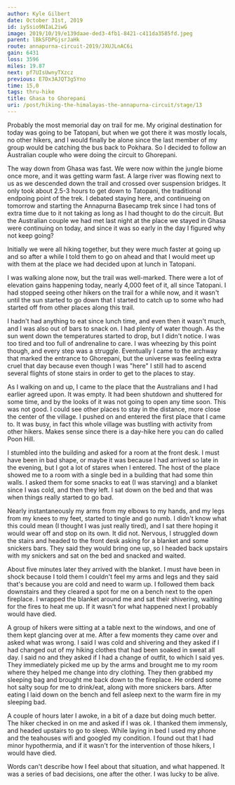 ```yaml
---
author: Kyle Gilbert
date: October 31st, 2019
id: iySsio9NIaL2iwG
image: 2019/10/19/e139daae-ded3-4fb1-8421-c411da3585fd.jpeg
parent: lBkSFDPGjsrJaHk
route: annapurna-circuit-2019/JXUJLnAC6i
gain: 6431
loss: 3596
miles: 19.87
next: pf7UIsUwnyTXzcz
previous: E7Dx3AJQT3g5Yno
time: 15,0
tags: thru-hike
title: Ghasa to Ghorepani
uri: /post/hiking-the-himalayas-the-annapurna-circuit/stage/13
---
```


<Stats />

<Route />

Probably the most memorial day on trail for me. My original destination for
today was going to be Tatopani, but when we got there it was mostly locals, no
other hikers, and I would finally be alone since the last member of my group
would be catching the bus back to Pokhara. So I decided to follow an Australian
couple who were doing the circuit to Ghorepani.

The way down from Ghasa was fast. We were now within the jungle biome once more,
and it was getting warm fast. A large river was flowing next to us as
we descended down the trail and crossed over suspension bridges. It only took
about 2.5-3 hours to get down to Tatopani, the traditional endpoing point of
the trek. I debated staying here, and continueing on tomorrow and starting the
Annapurna Basecamp trek since I had tons of extra time due to it not taking
as long as I had thought to do the circuit. But the Australian couple we had met
last night at the place we stayed in Ghasa were continuing on today, and since
it was so early in the day I figured why not keep going?

Initially we were all hiking together, but they were much faster at going up
and so after a while I told them to go on ahead and that I would meet up with
them at the place we had decided upon at lunch in Tatopani.

I was walking alone now, but the trail was well-marked. There were a lot of
elevation gains happening today, nearly 4,000 feet of it, all since Tatopani.
I had stopped seeing other hikers on the trail for a while now, and it wasn't
until the sun started to go down that I started to catch up to some who had
started off from other places along this trail.

I hadn't had anything to eat since lunch time, and even then it wasn't much,
and I was also out of bars to snack on. I had plenty of water though. As the sun
went down the temperatures started to drop, but I didn't notice. I was too tired
and too full of andrenaline to care. I was wheezing by this point though, and
every step was a struggle. Eventually I came to the archway that marked the
entrance to Ghorepani, but the universe was feeling extra cruel that day because
even though I was "here" I still had to ascend several flights of stone stairs
in order to get to the places to stay.

As I walking on and up, I came to the place that the Australians and I had earlier
agreed upon. It was empty. It had been shutdown and shuttered for some time, and
by the looks of it was not going to open any time soon. This was not good. I could
see other places to stay in the distance, more close the center of the village.
I pushed on and entered the first place that I came to. It was busy, in fact
this whole village was bustling with activity from other hikers. Makes sense
since there is a day-hike here you can do called Poon Hill.

I stumbled into the building and asked for a room at the front desk. I must have
been in bad shape, or maybe it was because I had arrived so late in the evening,
but I got a lot of stares when I entered. The host of the place showed me to a
room with a single bed in a building that had some thin walls. I asked them for
some snacks to eat (I was starving) and a blanket since I was cold, and then
they left. I sat down on the bed and that was when things really started to go
bad.

Nearly instantaneously my arms from my elbows to my hands, and my legs from my
knees to my feet, started to tingle and go numb. I didn't know what this could
mean (I thought I was just really tired), and I sat there hoping it would wear
off and stop on its own. It did not. Nervous, I struggled down the stairs and
headed to the front desk asking for a blanket and some snickers bars. They said
they would bring one up, so I headed back upstairs with my snickers and sat
on the bed and snacked and waited.

About five minutes later they arrived with the blanket. I must have been in
shock because I told them I couldn't feel my arms and legs and they said that's
because you are cold and need to warm up. I followed them back downstairs and
they cleared a spot for me on a bench next to the open fireplace. I wrapped the
blanket around me and sat their shivering, waiting for the fires to heat me up.
If it wasn't for what happened next I probably would have died.

A group of hikers were sitting at a table next to the windows, and one of them
kept glancing over at me. After a few moments they came over and asked what was
wrong. I said I was cold and shivering and they asked if I had changed out of
my hiking clothes that had been soaked in sweat all day. I said no and they
asked if I had a change of outfit, to which I said yes. They immediately picked
me up by the arms and brought me to my room where they helped me change into
dry clothing. They then grabbed my sleeping bag and brought me back down to
the fireplace. He orderd some hot salty soup for me to drink/eat, along with
more snickers bars. After eating I laid down on the bench and fell asleep
next to the warm fire in my sleeping bad.

A couple of hours later I awoke, in a bit of a daze but doing much better. The
hiker checked in on me and asked if I was ok. I thanked them immensly, and headed
upstairs to go to sleep. While laying in bed I used my phone and the teahouses
wifi and googled my condition. I found out that I had minor hypothermia, and if
it wasn't for the intervention of those hikers, I would have died.

Words can't describe how I feel about that situation, and what happened. It was
a series of bad decisions, one after the other. I was lucky to be alive.

